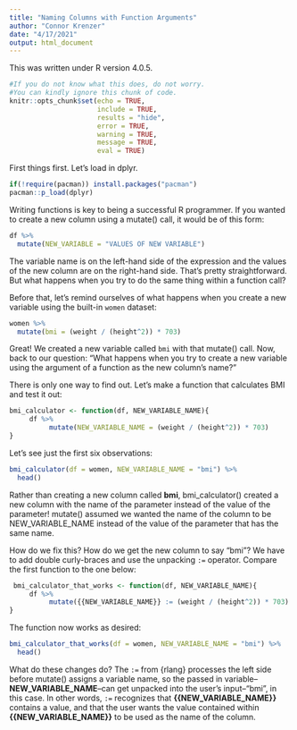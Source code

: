 ```yaml
---
title: "Naming Columns with Function Arguments"
author: "Connor Krenzer"
date: "4/17/2021"
output: html_document
---
```


This was written under R version 4.0.5.

```r

#If you do not know what this does, do not worry.
#You can kindly ignore this chunk of code.
knitr::opts_chunk$set(echo = TRUE,
                      include = TRUE,
                      results = "hide",
                      error = TRUE,
                      warning = TRUE,
                      message = TRUE,
                      eval = TRUE)

```



First things first. Let's load in dplyr. 

```r

if(!require(pacman)) install.packages("pacman")
pacman::p_load(dplyr)

```







Writing functions is key to being a successful R programmer. If you wanted to create a new column using a mutate() call, it would be of this form:

```r

df %>% 
  mutate(NEW_VARIABLE = "VALUES OF NEW VARIABLE")

```

The variable name is on the left-hand side of the expression and the values of the new column are on the right-hand side. That's pretty straightforward. But what happens when you try to do the same thing within a function call?

Before that, let's remind ourselves of what happens when you create a new variable using the built-in `women` dataset:

```r

women %>% 
  mutate(bmi = (weight / (height^2)) * 703)


```


Great! We created a new variable called `bmi` with that mutate() call. Now, back to our question: "What happens when you try to create a new variable using the argument of a function as the new column's name?"

There is only one way to find out. Let's make a function that calculates BMI and test it out:

```r

bmi_calculator <- function(df, NEW_VARIABLE_NAME){
     df %>%
          mutate(NEW_VARIABLE_NAME = (weight / (height^2)) * 703)
}

```

Let's see just the first six observations:

```r

bmi_calculator(df = women, NEW_VARIABLE_NAME = "bmi") %>% 
  head()

```


Rather than creating a new column called __bmi__, bmi_calculator() created a new column with the name of the parameter instead of the value of the parameter! mutate() assumed we wanted the name of the column to be NEW_VARIABLE_NAME instead of the value of the parameter that has the same name.

How do we fix this? How do we get the new column to say "bmi"? We have to add double curly-braces and use the unpacking `:=` operator. Compare the first function to the one below:


```r

 bmi_calculator_that_works <- function(df, NEW_VARIABLE_NAME){
     df %>%
          mutate({{NEW_VARIABLE_NAME}} := (weight / (height^2)) * 703)
}

```

The function now works as desired:

```r

bmi_calculator_that_works(df = women, NEW_VARIABLE_NAME = "bmi") %>% 
  head()

```


What do these changes do? The `:=` from {rlang} processes the left side before mutate() assigns a variable name, so the passed in variable-- **NEW_VARIABLE_NAME**--can get unpacked into the user's input--"bmi", in this case. In other words, `:=` recognizes that __{{NEW_VARIABLE_NAME}}__ contains a value, and that the user wants the value contained within __{{NEW_VARIABLE_NAME}}__ to be used as the name of the column.


